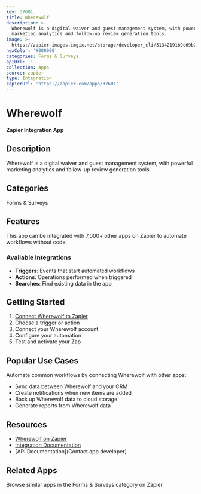 ```yaml
---
key: 37601
title: Wherewolf
description: >-
  Wherewolf is a digital waiver and guest management system, with powerful
  marketing analytics and follow-up review generation tools.
image: >-
  https://zapier-images.imgix.net/storage/developer_cli/51342191b9c69b25fe3edf3057293d2a_2.png?auto=format%2Ccompress&ixlib=python-3.0.0&q=50
hexColor: '#000000'
categories: Forms & Surveys
apiUrl: ''
collection: Apps
source: zapier
type: Integration
zapierUrl: 'https://zapier.com/apps/37601'
---
```

# Wherewolf

**Zapier Integration App**

## Description

Wherewolf is a digital waiver and guest management system, with powerful marketing analytics and follow-up review generation tools.

## Categories

Forms & Surveys

## Features

This app can be integrated with 7,000+ other apps on Zapier to automate workflows without code.

### Available Integrations

- **Triggers**: Events that start automated workflows
- **Actions**: Operations performed when triggered
- **Searches**: Find existing data in the app

## Getting Started

1. [Connect Wherewolf to Zapier](https://zapier.com/apps/37601)
2. Choose a trigger or action
3. Connect your Wherewolf account
4. Configure your automation
5. Test and activate your Zap

## Popular Use Cases

Automate common workflows by connecting Wherewolf with other apps:

- Sync data between Wherewolf and your CRM
- Create notifications when new items are added
- Back up Wherewolf data to cloud storage
- Generate reports from Wherewolf data

## Resources

- [Wherewolf on Zapier](https://zapier.com/apps/37601)
- [Integration Documentation](https://zapier.com/apps/37601/integrations)
- [API Documentation](Contact app developer)

## Related Apps

Browse similar apps in the Forms & Surveys category on Zapier.

